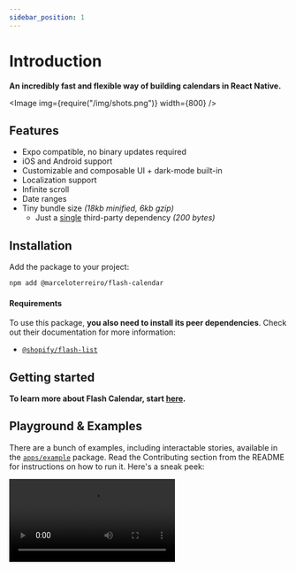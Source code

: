 ```yaml
---
sidebar_position: 1
---
```



# Introduction

**An incredibly fast and flexible way of building calendars in React Native.**

<Image img={require("/img/shots.png")} width={800} />

## Features

- Expo compatible, no binary updates required
- iOS and Android support
- Customizable and composable UI + dark-mode built-in
- Localization support
- Infinite scroll
- Date ranges
- Tiny bundle size _(18kb minified, 6kb gzip)_
  - Just a [single](https://github.com/developit/mitt) third-party dependency _(200 bytes)_

## Installation

Add the package to your project:

```bash npm2yarn
npm add @marceloterreiro/flash-calendar
```

#### Requirements

To use this package, **you also need to install its peer dependencies**. Check out their documentation for more information:

- [`@shopify/flash-list`](https://shopify.github.io/flash-list)

## Getting started

**To learn more about Flash Calendar, start [here](/fundamentals/principles).**

## Playground & Examples

There are a bunch of examples, including interactable stories, available in the [`apps/example`](https://github.com/MarceloPrado/flash-calendar/tree/285bcec42efa067455bcf44862eeb0f74985caba/apps/example) package. Read the Contributing section from the README for instructions on how to run it. Here's a sneak peek:

<video controls width={500}>
  <source src={playgroundVideo} type="video/mp4" />
</video>

